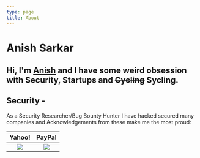 ```yaml
---
type: page
title: About
---
```

# Anish Sarkar
Hi, I'm **[Anish](https://anishwantstobeasecurity.engineer/images/FBF78BCC-9599-4726-9770-1FB9AEFE7394.png)** and I have some weird obsession with **Security**, **Startups** and ~~Cycling~~ **Sycling**.
---
## Security - 
As a Security Researcher/Bug Bounty Hunter I have ~~hacked~~ secured many companies and Acknowledgements from these make me the most proud:



Yahoo!                |  PayPal
:-------------------------:|:-------------------------:
![](https://anishwantstobeasecurity.engineer/images/yahoo.jpg) | ![](https://anishwantstobeasecurity.engineer/images/paypal.jpg)  

